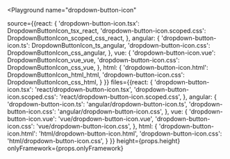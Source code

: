 

<Playground
  name="dropdown-button-icon"
  
  source={{react: {
             'dropdown-button-icon.tsx': DropdownButtonIcon_tsx_react,
             'dropdown-button-icon.scoped.css': DropdownButtonIcon_scoped_css_react,
           },
           angular: {
             'dropdown-button-icon.ts': DropdownButtonIcon_ts_angular,
             'dropdown-button-icon.css': DropdownButtonIcon_css_angular,
           },
           vue: {
             'dropdown-button-icon.vue': DropdownButtonIcon_vue_vue,
             'dropdown-button-icon.css': DropdownButtonIcon_css_vue,
           },
           html: {
             'dropdown-button-icon.html': DropdownButtonIcon_html_html,
             'dropdown-button-icon.css': DropdownButtonIcon_css_html,
           }
}}
  files={{react: {
            'dropdown-button-icon.tsx': 'react/dropdown-button-icon.tsx',
            'dropdown-button-icon.scoped.css': 'react/dropdown-button-icon.scoped.css',
          },
          angular: {
            'dropdown-button-icon.ts': 'angular/dropdown-button-icon.ts',
            'dropdown-button-icon.css': 'angular/dropdown-button-icon.css',
          },
          vue: {
            'dropdown-button-icon.vue': 'vue/dropdown-button-icon.vue',
            'dropdown-button-icon.css': 'vue/dropdown-button-icon.css',
          },
          html: {
            'dropdown-button-icon.html': 'html/dropdown-button-icon.html',
            'dropdown-button-icon.css': 'html/dropdown-button-icon.css',
          }
}}
  height={props.height}
  onlyFramework={props.onlyFramework}
></Playground>
